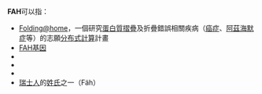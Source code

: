 '''FAH'''可以指：

*[[Folding@home|Folding@home]]，一個研究[[蛋白質摺疊|蛋白質摺疊]]及折疊錯誤相關疾病（[[癌症|癌症]]、[[阿茲海默症|阿茲海默症]]等）的志願[[分布式計算|分布式計算]]計畫
*[[FAH基因|FAH基因]]
*{{link-en|新疆医科大学第一附属医院|First Affiliated Hospital of Xinjiang Medical University}}
*{{link-en|美國醫院聯合會|Federation of American Hospitals}}
*{{link-es|宏都拉斯空軍|Fuerza Aérea Hondureña}}
*[[瑞士人|瑞士人]]的[[姓氏|姓氏]]之一（Fäh）


{{disambig|cat=三字拉丁字母缩写消歧义}}